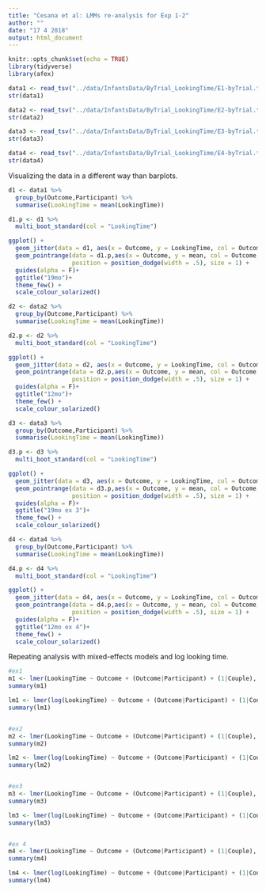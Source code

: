```yaml
---
title: "Cesana et al: LMMs re-analysis for Exp 1-2"
author: ""
date: "17 4 2018"
output: html_document
---
```


```r
knitr::opts_chunk$set(echo = TRUE)
library(tidyverse)
library(afex)
```

```r
data1 <- read_tsv("../data/InfantsData/ByTrial_LookingTime/E1-byTrial.txt")
str(data1)

data2 <- read_tsv("../data/InfantsData/ByTrial_LookingTime/E2-byTrial.txt")
str(data2)

data3 <- read_tsv("../data/InfantsData/ByTrial_LookingTime/E3-byTrial.txt")
str(data3)

data4 <- read_tsv("../data/InfantsData/ByTrial_LookingTime/E4-byTrial.txt")
str(data4)
```

Visualizing the data in a different way than barplots.

```r
d1 <- data1 %>%
  group_by(Outcome,Participant) %>%
  summarise(LookingTime = mean(LookingTime))

d1.p <- d1 %>%
  multi_boot_standard(col = "LookingTime")

ggplot() +
  geom_jitter(data = d1, aes(x = Outcome, y = LookingTime, col = Outcome, alpha = .2), width = .1,height = .0)+
  geom_pointrange(data = d1.p,aes(x = Outcome, y = mean, col = Outcome,ymin = ci_lower, ymax = ci_upper), 
                  position = position_dodge(width = .5), size = 1) + 
  guides(alpha = F)+
  ggtitle("19mo")+
  theme_few() + 
  scale_colour_solarized()

```

```r
d2 <- data2 %>%
  group_by(Outcome,Participant) %>%
  summarise(LookingTime = mean(LookingTime))

d2.p <- d2 %>%
  multi_boot_standard(col = "LookingTime")

ggplot() +
  geom_jitter(data = d2, aes(x = Outcome, y = LookingTime, col = Outcome, alpha = .2), width = .1,height = .0)+
  geom_pointrange(data = d2.p,aes(x = Outcome, y = mean, col = Outcome,ymin = ci_lower, ymax = ci_upper), 
                  position = position_dodge(width = .5), size = 1) + 
  guides(alpha = F)+
  ggtitle("12mo")+
  theme_few() + 
  scale_colour_solarized()
```

```r
d3 <- data3 %>%
  group_by(Outcome,Participant) %>%
  summarise(LookingTime = mean(LookingTime))

d3.p <- d3 %>%
  multi_boot_standard(col = "LookingTime")

ggplot() +
  geom_jitter(data = d3, aes(x = Outcome, y = LookingTime, col = Outcome, alpha = .2), width = .1,height = .0)+
  geom_pointrange(data = d3.p,aes(x = Outcome, y = mean, col = Outcome,ymin = ci_lower, ymax = ci_upper), 
                  position = position_dodge(width = .5), size = 1) + 
  guides(alpha = F)+
  ggtitle("19mo ex 3")+
  theme_few() + 
  scale_colour_solarized()
```



```r
d4 <- data4 %>%
  group_by(Outcome,Participant) %>%
  summarise(LookingTime = mean(LookingTime))

d4.p <- d4 %>%
  multi_boot_standard(col = "LookingTime")

ggplot() +
  geom_jitter(data = d4, aes(x = Outcome, y = LookingTime, col = Outcome, alpha = .2), width = .1,height = .0)+
  geom_pointrange(data = d4.p,aes(x = Outcome, y = mean, col = Outcome,ymin = ci_lower, ymax = ci_upper), 
                  position = position_dodge(width = .5), size = 1) + 
  guides(alpha = F)+
  ggtitle("12mo ex 4")+
  theme_few() + 
  scale_colour_solarized()
```

Repeating analysis with mixed-effects models and log looking time. 
```r
#ex1
m1 <- lmer(LookingTime ~ Outcome + (Outcome|Participant) + (1|Couple), data = data1)
summary(m1)

lm1 <- lmer(log(LookingTime) ~ Outcome + (Outcome|Participant) + (1|Couple), data = data1)
summary(lm1)


#ex2
m2 <- lmer(LookingTime ~ Outcome + (Outcome|Participant) + (1|Couple), data = data2)
summary(m2)

lm2 <- lmer(log(LookingTime) ~ Outcome + (Outcome|Participant) + (1|Couple), data = data2)
summary(lm2)


#ex3
m3 <- lmer(LookingTime ~ Outcome + (Outcome|Participant) + (1|Couple), data = data3)
summary(m3)

lm3 <- lmer(log(LookingTime) ~ Outcome + (Outcome|Participant) + (1|Couple), data = data3)
summary(lm3)


#ex 4
m4 <- lmer(LookingTime ~ Outcome + (Outcome|Participant) + (1|Couple), data = data4)
summary(m4)

lm4 <- lmer(log(LookingTime) ~ Outcome + (Outcome|Participant) + (1|Couple), data = data4)
summary(lm4)
```

